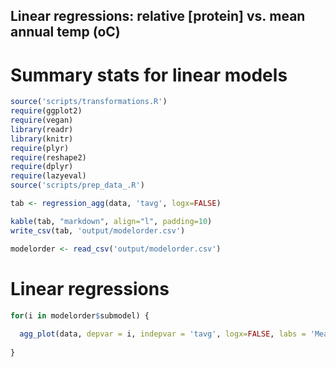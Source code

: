 ## Linear regressions: relative [protein] vs. mean annual temp (oC)

# Summary stats for linear models
```r
source('scripts/transformations.R')
require(ggplot2)
require(vegan)
library(readr)
library(knitr)
require(plyr)
require(reshape2)
require(dplyr)
require(lazyeval)
source('scripts/prep_data_.R')

tab <- regression_agg(data, 'tavg', logx=FALSE)

kable(tab, "markdown", align="l", padding=10)
write_csv(tab, 'output/modelorder.csv')

modelorder <- read_csv('output/modelorder.csv')
````

# Linear regressions

```r

for(i in modelorder$submodel) {
  
  agg_plot(data, depvar = i, indepvar = 'tavg', logx=FALSE, labs = 'Mean annual temp (oC)')
  
}

````
